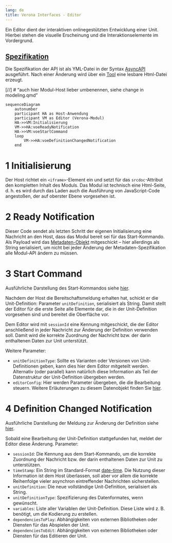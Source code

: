 ```yaml
---
lang: de
title: Verona Interfaces - Editor
---
```


Ein Editor dient der interaktiven onlinegestützten Entwicklung einer Unit. Hierbei stehen die visuelle Erscheinung und die Interaktionselemente im Vordergrund.

::: {.callout-note}
## [Spezifikation](https://verona-interfaces.github.io/editor/)

Die Spezifikation der API ist als YML-Datei in der Syntax [AsyncAPI](https://www.asyncapi.com/de) ausgeführt. Nach einer Änderung wird über ein [Tool](https://www.asyncapi.com/tools/generator) eine lesbare Html-Datei erzeugt.
:::

[//] # "auch hier Modul-Host lieber umbenennen, siehe change in modeling.qmd"
```mermaid
sequenceDiagram
    autonumber
    participant HA as Host-Anwendung
    participant VM as Editor (Verona-Modul)
    HA->>VM:Initialisierung
    VM->>HA:voeReadyNotification
    HA->>VM:voeStartCommand
    loop
        VM->>HA:voeDefinitionChangedNotification
    end
```

# 1 Initialisierung

Der Host richtet ein `<iframe>`-Element ein und setzt für das `srcdoc`-Attribut den kompletten Inhalt des Moduls. Das Modul ist technisch eine Html-Seite, d. h. es wird durch das Laden auch die Ausführung von JavaScript-Code angestoßen, der auf oberster Ebene vorgesehen ist.

# 2 Ready Notification

Dieser Code sendet als letzten Schritt der eigenen Initialisierung eine Nachricht an den Host, dass das Modul bereit sei für das Start-Kommando. Als Payload wird das [Metadaten-Objekt](../intro/metadata.qmd) mitgeschickt -- hier allerdings als String serialisiert, um nicht bei jeder Änderung der Metadaten-Spezifikation alle Modul-API ändern zu müssen.

# 3 Start Command

::: {.callout-tip}
Ausführliche Darstellung des Start-Kommandos siehe [hier](voeStartCommand.qmd).
:::

Nachdem der Host die Bereitschaftsmeldung erhalten hat, schickt er die Unit-Definition: Parameter `unitDefinition`, serialisiert als String. Damit stellt der Editor für die erste Seite alle Elemente dar, die in der Unit-Definition vorgesehen sind und bereitet die Oberfläche vor.

Dem Editor wird mit `sessionId` eine Kennung mitgeschickt, die der Editor anschließend in jeder Nachricht zur Änderung der Definition verwenden soll. Damit wird die korrekte Zuordnung der Nachricht bzw. der darin enthaltenen Daten zur Unit unterstützt.

Weitere Parameter:

* `unitDefinitionType`: Sollte es Varianten oder Versionen von Unit-Definitionen geben, kann dies hier dem Editor mitgeteilt werden. Alternativ (oder parallel) kann natürlich diese Information als Teil der Datenstruktur der Unit-Definition übergeben werden.
* `editorConfig`: Hier werden Parameter übergeben, die die Bearbeitung steuern. Weitere Erläuterungen zu diesem Datenobjekt finden Sie [hier](voeStartCommand.qmd).
 
# 4 Definition Changed Notification

::: {.callout-tip}
Ausführliche Darstellung der Meldung zur Änderung der Definition siehe [hier](voeDefinitionChangedNotification.qmd).
:::

Sobald eine Bearbeitung der Unit-Definition stattgefunden hat, meldet der Editor diese Änderung. Parameter:

* `sessionId`: Die Kennung aus dem Start-Kommando, um die korrekte Zuordnung der Nachricht bzw. der darin enthaltenen Daten zur Unit zu unterstützen.
* `timeStamp`: Ein String im Standard-Format [date-time](https://tc39.es/ecma262/multipage/numbers-and-dates.html#sec-date-time-string-format). Die Nutzung dieser Information ist dem Host überlassen, soll aber vor allem die korrekte Reihenfolge vieler asynchron eintreffender Nachrichten sicherstellen.
* `unitDefinition`: Die neue vollständige Unit-Definition, serialisiert als String.
* `unitDefinitionType`: Spezifizierung des Datenformates, wenn gewünscht.
* `variables`: Liste aller Variablen der Unit-Definition. Diese Liste wird z. B. benötigt, um die Kodierung zu erstellen.
* `dependenciesToPlay`: Abhängigkeiten von externen Bibliotheken oder Diensten für das Abspielen der Unit.
* `dependenciesToEdit`: Abhängigkeiten von externen Bibliotheken oder Diensten für das Editieren der Unit.
